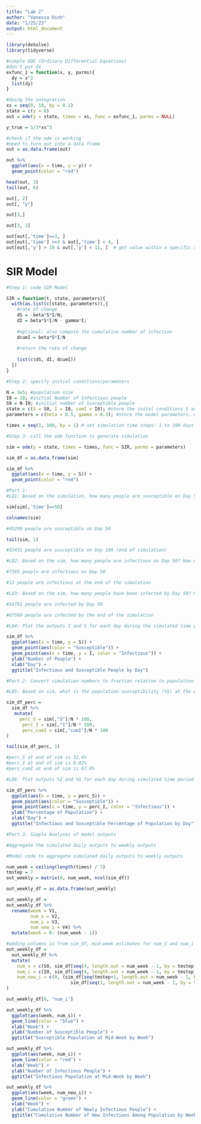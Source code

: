 ```yaml
---
title: "Lab 2"
author: "Vanessa Dinh"
date: "1/25/23"
output: html_document
---
```


```r
library(deSolve)
library(tidyverse)
```

```r
#simple ODE (Ordinary Differential Equations)
#don't put dx
exfunc_1 = function(x, y, parms){
  dy = x^2
  list(dy)
}

#doing the integration
xs = seq(0, 10, by = 0.1)
state = c(y = 0)
out = ode(y = state, times = xs, func = exfunc_1, parms = NULL)

y_true = 1/3*xs^3

#check if the ode is working
#need to turn out into a data frame
out = as.data.frame(out)

out %>% 
  ggplot(aes(x = time, y = y)) +
  geom_point(color = "red")
```

```r
head(out, 3)
tail(out, 6)
```

```r
out[, 2]
out[, "y"]

out[3,]

out[3, 2]

out[out[,'time']==3, ]
out[out[,'time'] >=3 & out[,'time'] < 4, ] 
out[out[,'y'] > 10 & out[,'y'] < 11, ]  # get value within a specific range

```
# SIR Model

```r
#Step 1: code SIR Model

SIR = function(t, state, parameters){
  with(as.list(c(state, parameters)),{
    #rate of change
    dS = -beta*S*I/N;
    dI = beta*S*I/N - gamma*I;
    
    #optional: also compute the cumulative number of infection
    dcumI = beta*S*I/N
    
    #return the rate of change
    
    list(c(dS, dI, dcumI))
  })
}
```

```r
#Step 2: specify initial conditions/parameters

N = 1e5; #population size
I0 = 10; #initial Number of Infectious people
S0 = N-I0; #initial number of Susceptible people
state = c(S = S0, I = I0, cumI = I0); #store the inital conditions S and I together
parameters = c(beta = 0.5, gamma = 0.3); #store the model parameters, unit: per day

times = seq(1, 100, by = 1) # set simulation time steps: 1 to 100 days here
```

```r
#Step 3: call the ode function to generate simulation

sim = ode(y = state, times = times, func = SIR, parms = parameters)

sim_df = as.data.frame(sim)

sim_df %>% 
  ggplot(aes(x = time, y = S)) +
  geom_point(color = "red")
```

```r
#Part 1:
#LQ1: Based on the simulation, how many people are susceptible on Day 50? How many people are susceptible at the end of the simulation?

sim[sim[,'time']==50]

colnames(sim)

#45209 people are susceptible on Day 50

tail(sim, 1)

#32431 people are susceptible on Day 100 (end of simulation)
```

```r
#LQ2: Based on the sim, how many people are infectious on Day 50? How many people are infectious at the end of the simulation?

#7165 people are infectious on Day 50

#12 people are infectious at the end of the simulation

```

```r
#LQ3: Based on the sim, how many people have been infected by Day 50? How many people have been infected by the end of the simulation?

#54791 people are infected by Day 50

#67569 people are infected by the end of the simulation

```


```r
#LQ4: Plot the outputs I and S for each day during the simulated time period

sim_df %>% 
  ggplot(aes(x = time, y = S)) +
  geom_point(aes(color = "Susceptible")) +
  geom_point(aes(x = time, y = I, color = "Infectious")) +
  ylab("Number of People") +
  xlab("Day") +
  ggtitle("Infectious and Susceptible People by Day") 
```

```r
#Part 2: Convert simulation numbers to fraction relative to population size

#LQ5: Based on sim, what is the population susceptibility (%S) at the end of the sim? What percentage of the pop are infectious at the end of the sim? Percentage of pop infected by end of sim?

sim_df_perc =
  sim_df %>% 
   mutate(
     perc_S = sim[,"S"]/N * 100,
      perc_I = sim[,"I"]/N * 100,
      perc_cumI = sim[,"cumI"]/N * 100
)

tail(sim_df_perc, 1)

#perc_S at end of sim is 32.4%
#perc_I at end of sim is 0.01%
#perc_cumI at end of sim is 67.6%
```

```r
#LQ6: Plot outputs %I and %S for each day during simulated time period

sim_df_perc %>% 
  ggplot(aes(x = time, y = perc_S)) +
  geom_point(aes(color = "Susceptible")) +
  geom_point(aes(x = time, y = perc_I, color = "Infectious")) +
  ylab("Percentage of Population") +
  xlab("Day") +
  ggtitle("Infectious and Susceptible Percentage of Population by Day") 
```

```r
#Part 3: Simple Analyses of model outputs

#Aggregate the simulated daily outputs to weekly outputs

#Model code to aggregate simulated daily outputs to weekly outputs

num_week = ceiling(length(times) / 7)
tmstep = 7
out_weekly = matrix(0, num_week, ncol(sim_df))

out_weekly_df = as.data.frame(out_weekly)

out_weekly_df = 
out_weekly_df %>% 
  rename(week = V1,
         num_s = V2,
         num_i = V3,
         num_new_i = V4) %>% 
  mutate(week = 0: (num_week - 1))

#adding columns in from sim_df, mid-week estimates for num_S and num_i
out_weekly_df =
  out_weekly_df %>% 
  mutate(
    num_s = c(S0, sim_df[seq(4, length.out = num_week - 1, by = tmstep), 'S']),
    num_i = c(I0, sim_df[seq(4, length.out = num_week - 1, by = tmstep), 'I']),
    num_new_i = c(0, (sim_df[seq(tmstep+1, length.out = num_week - 1, by = tmstep), 'cumI'] - 
                        sim_df[seq(1, length.out = num_week - 1, by = tmstep), 'cumI']))
)

out_weekly_df[8, "num_i"]

```
```r

out_weekly_df %>% 
  ggplot(aes(week, num_s)) +
  geom_line(color = "blue") +
  xlab("Week") +
  ylab("Number of Susceptible People") +
  ggtitle("Susceptible Population at Mid-Week by Week")
```

```r
out_weekly_df %>% 
  ggplot(aes(week, num_i)) +
  geom_line(color = "red") +
  xlab("Week") +
  ylab("Number of Infectious People") +
  ggtitle("Infectious Population at Mid-Week by Week")
```

```r
out_weekly_df %>% 
  ggplot(aes(week, num_new_i)) +
  geom_line(color = "green") +
  xlab("Week") +
  ylab("Cumulative Number of Newly Infectious People") +
  ggtitle("Cumulative Number of New Infections Among Population by Week")
```

